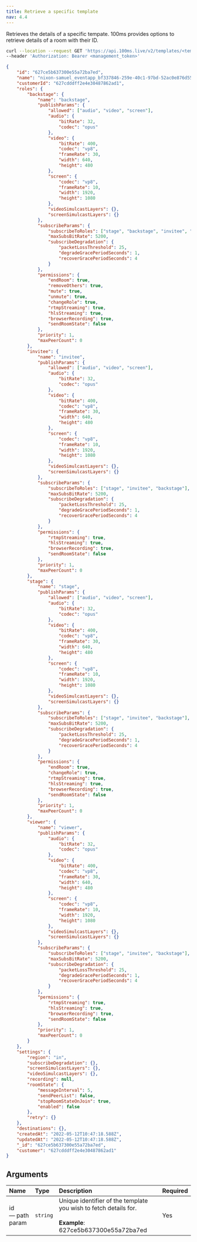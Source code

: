 ```yaml
---
title: Retrieve a specific template
nav: 4.4
---
```


Retrieves the details of a specific tempate. 100ms provides options to retrieve details of a room with their ID.

<GetRequest title="https://api.100ms.live/v2/templates/<template_id>" />

<Request id="req-0">

```bash
curl --location --request GET 'https://api.100ms.live/v2/templates/<template_id>' \
--header 'Authorization: Bearer <management_token>'
```

</Request>

<ResponseBox id="res-0" status="200 Ok">

```json
{
    "id": "627ce5b637300e55a72ba7ed",
    "name": "nixon-samuel_eventapp_bf337846-259e-40c1-97bd-52ac0e876d55",
    "customerId": "627cdddff2e4e30487862ad1",
    "roles": {
        "backstage": {
            "name": "backstage",
            "publishParams": {
                "allowed": ["audio", "video", "screen"],
                "audio": {
                    "bitRate": 32,
                    "codec": "opus"
                },
                "video": {
                    "bitRate": 400,
                    "codec": "vp8",
                    "frameRate": 30,
                    "width": 640,
                    "height": 480
                },
                "screen": {
                    "codec": "vp8",
                    "frameRate": 10,
                    "width": 1920,
                    "height": 1080
                },
                "videoSimulcastLayers": {},
                "screenSimulcastLayers": {}
            },
            "subscribeParams": {
                "subscribeToRoles": ["stage", "backstage", "invitee", "viewer"],
                "maxSubsBitRate": 5200,
                "subscribeDegradation": {
                    "packetLossThreshold": 25,
                    "degradeGracePeriodSeconds": 1,
                    "recoverGracePeriodSeconds": 4
                }
            },
            "permissions": {
                "endRoom": true,
                "removeOthers": true,
                "mute": true,
                "unmute": true,
                "changeRole": true,
                "rtmpStreaming": true,
                "hlsStreaming": true,
                "browserRecording": true,
                "sendRoomState": false
            },
            "priority": 1,
            "maxPeerCount": 0
        },
        "invitee": {
            "name": "invitee",
            "publishParams": {
                "allowed": ["audio", "video", "screen"],
                "audio": {
                    "bitRate": 32,
                    "codec": "opus"
                },
                "video": {
                    "bitRate": 400,
                    "codec": "vp8",
                    "frameRate": 30,
                    "width": 640,
                    "height": 480
                },
                "screen": {
                    "codec": "vp8",
                    "frameRate": 10,
                    "width": 1920,
                    "height": 1080
                },
                "videoSimulcastLayers": {},
                "screenSimulcastLayers": {}
            },
            "subscribeParams": {
                "subscribeToRoles": ["stage", "invitee", "backstage"],
                "maxSubsBitRate": 5200,
                "subscribeDegradation": {
                    "packetLossThreshold": 25,
                    "degradeGracePeriodSeconds": 1,
                    "recoverGracePeriodSeconds": 4
                }
            },
            "permissions": {
                "rtmpStreaming": true,
                "hlsStreaming": true,
                "browserRecording": true,
                "sendRoomState": false
            },
            "priority": 1,
            "maxPeerCount": 0
        },
        "stage": {
            "name": "stage",
            "publishParams": {
                "allowed": ["audio", "video", "screen"],
                "audio": {
                    "bitRate": 32,
                    "codec": "opus"
                },
                "video": {
                    "bitRate": 400,
                    "codec": "vp8",
                    "frameRate": 30,
                    "width": 640,
                    "height": 480
                },
                "screen": {
                    "codec": "vp8",
                    "frameRate": 10,
                    "width": 1920,
                    "height": 1080
                },
                "videoSimulcastLayers": {},
                "screenSimulcastLayers": {}
            },
            "subscribeParams": {
                "subscribeToRoles": ["stage", "invitee", "backstage"],
                "maxSubsBitRate": 5200,
                "subscribeDegradation": {
                    "packetLossThreshold": 25,
                    "degradeGracePeriodSeconds": 1,
                    "recoverGracePeriodSeconds": 4
                }
            },
            "permissions": {
                "endRoom": true,
                "changeRole": true,
                "rtmpStreaming": true,
                "hlsStreaming": true,
                "browserRecording": true,
                "sendRoomState": false
            },
            "priority": 1,
            "maxPeerCount": 0
        },
        "viewer": {
            "name": "viewer",
            "publishParams": {
                "audio": {
                    "bitRate": 32,
                    "codec": "opus"
                },
                "video": {
                    "bitRate": 400,
                    "codec": "vp8",
                    "frameRate": 30,
                    "width": 640,
                    "height": 480
                },
                "screen": {
                    "codec": "vp8",
                    "frameRate": 10,
                    "width": 1920,
                    "height": 1080
                },
                "videoSimulcastLayers": {},
                "screenSimulcastLayers": {}
            },
            "subscribeParams": {
                "subscribeToRoles": ["stage", "invitee", "backstage"],
                "maxSubsBitRate": 5200,
                "subscribeDegradation": {
                    "packetLossThreshold": 25,
                    "degradeGracePeriodSeconds": 1,
                    "recoverGracePeriodSeconds": 4
                }
            },
            "permissions": {
                "rtmpStreaming": true,
                "hlsStreaming": true,
                "browserRecording": true,
                "sendRoomState": false
            },
            "priority": 1,
            "maxPeerCount": 0
        }
    },
    "settings": {
        "region": "in",
        "subscribeDegradation": {},
        "screenSimulcastLayers": {},
        "videoSimulcastLayers": {},
        "recording": null,
        "roomState": {
            "messageInterval": 5,
            "sendPeerList": false,
            "stopRoomStateOnJoin": true,
            "enabled": false
        },
        "retry": {}
    },
    "destinations": {},
    "createdAt": "2022-05-12T10:47:18.588Z",
    "updatedAt": "2022-05-12T10:47:18.588Z",
    "_id": "627ce5b637300e55a72ba7ed",
    "customer": "627cdddff2e4e30487862ad1"
}
```

</ResponseBox>

## Arguments

| Name                  | Type     | Description                                                                                                      | Required |
| :-------------------- | :------- | :--------------------------------------------------------------------------------------------------------------- | :------- |
| id <br/> — path param | `string` | Unique identifier of the template you wish to fetch details for. <br/><br/>**Example**: 627ce5b637300e55a72ba7ed | Yes      |
